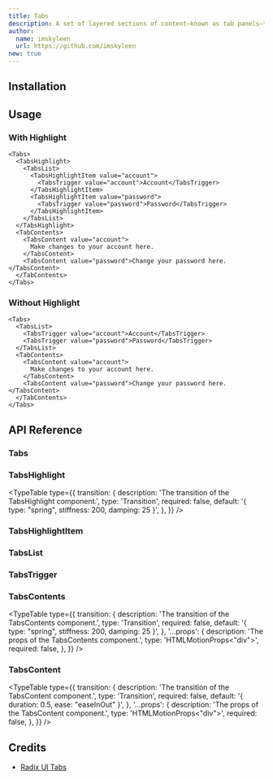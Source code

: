 ```yaml
---
title: Tabs
description: A set of layered sections of content—known as tab panels—that are displayed one at a time.
author:
  name: imskyleen
  url: https://github.com/imskyleen
new: true
---
```


<ComponentPreview name="demo-primitives-radix-tabs" />

## Installation

<ComponentInstallation name="primitives-radix-tabs" />

## Usage

### With Highlight

```tsx
<Tabs>
  <TabsHighlight>
    <TabsList>
      <TabsHighlightItem value="account">
        <TabsTrigger value="account">Account</TabsTrigger>
      </TabsHighlightItem>
      <TabsHighlightItem value="password">
        <TabsTrigger value="password">Password</TabsTrigger>
      </TabsHighlightItem>
    </TabsList>
  </TabsHighlight>
  <TabContents>
    <TabsContent value="account">
      Make changes to your account here.
    </TabsContent>
    <TabsContent value="password">Change your password here.</TabsContent>
  </TabContents>
</Tabs>
```

### Without Highlight

```tsx
<Tabs>
  <TabsList>
    <TabsTrigger value="account">Account</TabsTrigger>
    <TabsTrigger value="password">Password</TabsTrigger>
  </TabsList>
  <TabContents>
    <TabsContent value="account">
      Make changes to your account here.
    </TabsContent>
    <TabsContent value="password">Change your password here.</TabsContent>
  </TabContents>
</Tabs>
```

## API Reference

### Tabs

<ExternalLink
  href="https://www.radix-ui.com/primitives/docs/components/tabs#root"
  text="Radix UI API Reference - Tabs.Root"
/>

### TabsHighlight

<ExternalLink
  href="https://animate-ui.com/docs/primitives/effects/highlight#highlight"
  text="Animate UI API Reference - Highlight"
/>

<TypeTable
  type={{
    transition: {
      description: 'The transition of the TabsHighlight component.',
      type: 'Transition',
      required: false,
      default: '{ type: "spring", stiffness: 200, damping: 25 }',
    },
  }}
/>

### TabsHighlightItem

<ExternalLink
  href="https://animate-ui.com/docs/primitives/effects/highlight#highlightitem"
  text="Animate UI API Reference - HighlightItem"
/>

### TabsList

<ExternalLink
  href="https://www.radix-ui.com/primitives/docs/components/tabs#list"
  text="Radix UI API Reference - Tabs.List"
/>

### TabsTrigger

<ExternalLink
  href="https://www.radix-ui.com/primitives/docs/components/tabs#trigger"
  text="Radix UI API Reference - Tabs.Trigger"
/>

### TabsContents

<TypeTable
  type={{
    transition: {
      description: 'The transition of the TabsContents component.',
      type: 'Transition',
      required: false,
      default: '{ type: "spring", stiffness: 200, damping: 25 }',
    },
    '...props': {
      description: 'The props of the TabsContents component.',
      type: 'HTMLMotionProps<"div">',
      required: false,
    },
  }}
/>

### TabsContent

<ExternalLink
  href="https://www.radix-ui.com/primitives/docs/components/tabs#content"
  text="Radix UI API Reference - Tabs.Content"
/>

<TypeTable
  type={{
    transition: {
      description: 'The transition of the TabsContent component.',
      type: 'Transition',
      required: false,
      default: '{ duration: 0.5, ease: "easeInOut" }',
    },
    '...props': {
      description: 'The props of the TabsContent component.',
      type: 'HTMLMotionProps<"div">',
      required: false,
    },
  }}
/>

## Credits

- [Radix UI Tabs](https://www.radix-ui.com/primitives/docs/components/tabs)
